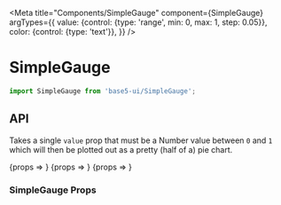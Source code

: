 

<Meta
	title="Components/SimpleGauge"
	component={SimpleGauge}
	argTypes={{
		value: {control: {type: 'range', min: 0, max: 1, step: 0.05}},
		color: {control: {type: 'text'}},
	}}
/>

# SimpleGauge

```js
import SimpleGauge from 'base5-ui/SimpleGauge';
```

<ChartsReadme />

## API

Takes a single `value` prop that must be a Number value between `0` and `1` which will then be plotted out as a pretty (half of a) pie chart.

<Canvas>
	<Story name="Normal" args={{value: 0.3, height: 125}}>
		{props => <SimpleGauge {...props} />}
	</Story>
</Canvas>

<Canvas>
	<Story name="Positive" args={{value: 0.8, height: 80, color: 'positive'}}>
		{props => <SimpleGauge {...props} />}
	</Story>
</Canvas>

<Canvas>
	<Story name="Empty" args={{isEmpty: true, height: 80, color: 'negative'}}>
		{props => <SimpleGauge {...props} />}
	</Story>
</Canvas>

### SimpleGauge Props

<ArgsTable of={SimpleGauge} />
